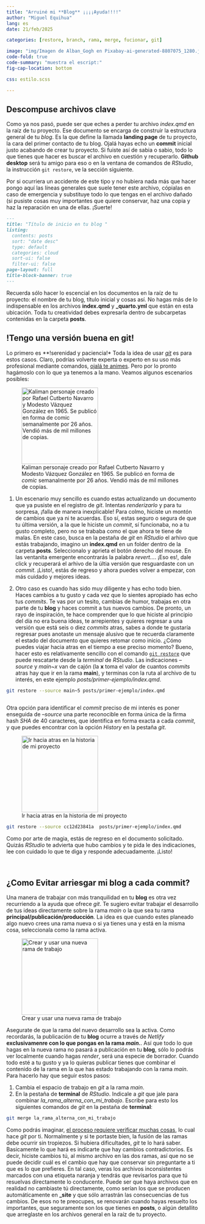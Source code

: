 ```yaml
---
title: "Arruiné mi **Blog** ¡¡¡¡Ayuda!!!!"
author: "Miguel Equihua"
lang: es
date: 21/feb/2025

categories: [restore, branch, rama, merge, fucionar, git]

image: "img/Imagen de Alban_Gogh en Pixabay-ai-generated-8807075_1280.jpg"
code-fold: true
code-summary: "muestra el escript:"
fig-cap-location: bottom

css: estilo.scss

---
```


## Descompuse archivos clave

Como ya nos pasó, puede ser que eches a perder tu archivo _index.qmd_ en la raíz de tu proyecto. Ese documento se encarga de construir la estructura general de tu _blog_. Es la que define la llamada **landing page** de tu proyecto, la cara del primer contacto de tu blog. Ojalá hayas echo un **commit** inicial justo acabando de crear tu proyecto. Si fuiste así de sabia o sabio, todo lo que tienes que hacer es buscar el archivo en cuestión y recuperarlo. **Github desktop** será tu amigo para eso o en la ventana de comandos de _RStudio_, la instrucción `git restore`, ve la sección siguiente.

Por si ocurriera un accidente de este tipo y no hubiera nada más que hacer pongo aquí las líneas generales que suele tener este archivo, cópialas en caso de emergencia y substituye todo lo que tengas en el archivo dañado (si pusiste cosas muy importantes que quiere conservar, haz una copia y haz la reparación en una de ellas. ¡Suerte!


``` md
---
title: "Título de inicio en tu blog "
listing:    
  contents: posts
  sort: "date desc"
  type: default
  categories: cloud
  sort-ui: false
  filter-ui: false
page-layout: full
title-block-banner: true
---
```

Recuerda sólo hacer lo escencial en los documentos en la raíz de tu proyecto: el nombre de tu blog, título inicial y cosas así. No hagas más de lo indispensable en los archivos  **index.qmd** y **\_quarto.yml** que están en esta ubicación. Toda tu creatividad debes expresarla dentro de subcarpetas contenidas en la carpeta **posts**.
      

## !Tengo una versión buena en git!


::: {layout="[1,1.5]"}

Lo primero es **!serenidad y paciencia!* Toda la idea de usar [_git_](https://git-scm.com/book/en/v2) es para estos casos. Claro, podrías volverte experta o experto en su uso más profesional mediante comandos, [ojalá te animes](https://www.epirhandbook.com/es/new_pages/collaboration.es.html). Pero por lo pronto hagámoslo con lo que ya tenemos a la mano. Veamos algunos escenarios posibles:

![Kaliman personaje creado por Rafael Cutberto Navarro y Modesto Vázquez González en 1965. Se publicó en forma de _comic_ semanalmente por 26 años. Vendió más de mil millones de copias.](img/kaliman-serenidad-tr.png){#fig-kaliman width=200 fig-align="right"}

:::

1. Un escenario muy sencillo es cuando estas actualizando un documento que ya pusiste en el registro de _git_. Intentas _renderizarlo_ y para tu sorpresa, ¡falla de manera inexplicable! Para colmo, hiciste un montón de cambios que ya ni te acuerdas. Eso sí, estas seguro o segura de que tu última versión, a la que le hiciste un _commit_, sí funcionaba, no a tu gusto completo, pero no se trababa como el que ahora te tiene de malas. En este caso, busca en la pestaña de _git_ en _RStudio_ el arhivo que estás trabajando, imagino un **index.qmd** en un folder dentro de la carpeta **posts**. Seleccionalo y aprieta el botón derecho del mouse. En las ventanita emergente encontrarás la palabra _revert..._. ¡Eso es!, dale click y recuperará el arhivo de la últia versión que resguardaste con un _commit_. ¡Listo!, estás de regreso y ahora puedes volver a empezar, con más cuidado y mejores ideas.

2. Otro caso es cuando has sido muy diligente y has echo todo bien. Haces cambios a tu gusto y cada vez que lo sientes apropiado has echo tus _commits_. Te vas por un tesito, cambias de humor, trabajas en otra parte de tu **blog** y haces commit a tus nuevos cambios. De pronto, un rayo de inspiración, te hace comprender que lo que hiciste al principio del día no era buena ideas, te arrepientes y quieres regresar a una versión que está seis o diez _commits_ atras, sabes a donde te gustaría regresar pues anotaste un mensaje alusivo que te recuerda claramente el estado del documento que quieres retomar como inicio. ¿Cómo puedes viajar hacia atras en el tiempo a ese preciso momento? Bueno, hacer esto es relativamente sencillo con el comando [`git restore`](https://git-scm.com/docs/git-restore) que puede rescatarte desde la _terminal_ de _RStudio_. Las indicaciones _--source_ y _main~x_ van de cajón (la **x** toma el valor de cuantos _commits_ atras hay que ir en la rama **main**), y terminas con la ruta al archivo de tu interés, en este ejemplo _posts/primer-ejemplo/index.qmd_. 


```.bash
git restore --source main~5 posts/primer-ejemplo/index.qmd
 
```


:::: {layout="[1,1]"}
Otra opción para identificar el _commit_ preciso de mi interés es poner enseguida de _--source_ una parte reconocible en forma única de la firma hash *SHA* de 40 caracteres, que identifica en forma exacta a cada _commit_, y que puedes encontrar con la opción _History_ en la pestaña _git_.

![Ir hacia atras en la historia de mi proyecto](img/restaurar-a-un-commit-dado.png){#fig-rest-com width=200 fig-align="right"}

::::

```.bash
git restore --source cc12d23841a  posts/primer-ejemplo/index.qmd

```


Como por arte de magia, estás de regreso en el documento solicitado. Quizás _RStudio_ te advierta que hubo cambios y te pida le des indicaciones, lee con cuidado lo que te diga y responde adecuadamente. ¡Listo!

\ 

## ¿Como Evitar arriesgar mi **blog** a cada commit?

:::: {layout="[1,1]"}
Una manera de trabajar con más tranquilidad en tu **blog** es otra vez recurriendo a la ayuda que ofrece _git_. Te sugiero evitar trabajar el desarrollo de tus ideas directamente sobre la rama _main_ o la que sea tu rama **principal/publicación/producción**. La idea es que cuando estes planeado algo nuevo crees una rama nueva o si ya tienes una y está en la misma cosa, seleccionala como la rama activa.

![Crear y usar una nueva rama de trabajo](img/git-rama-nueva.png){#fig-rama width=200 fig-align="right"}
::::

Asegurate de que la rama del nuevo desarrollo sea la activa. Como recordarás, la publicación de tu **blog** ocurre a través de _Netlify_ **exclusivamenre con lo que pongas en la rama _main_.**. Así que todo lo que hagas en la nueva rama no pasará a publicación en tu **blog**, sólo lo podrás ver localmente cuando hagas _render_, será una especie de borrador. Cuando todo esté a tu gusto y ya lo quieras publicar tienes que combinar el contenido de la rama en la que has estado trabajando con la rama _main_. Para hacerlo hay que seguir estos pasos:

1. Cambia el espacio de trabajo en _git_ a la rama _main_.
2. En la pestaña de **terminal** de _RStudio_. Indicale a _git_ que jale para combinar *la_rama_alterna_con_mi_trabajo*. Escribe para esto los siguientes comandos de _git_ en la pestaña de **terminal**:

```.bash
git merge la_rama_alterna_con_mi_trabajo

```

Como podrás imaginar, [el proceso requiere verificar muchas cosas](https://git-scm.com/book/en/v2/Git-Branching-Basic-Branching-and-Merging), lo cual hace _git_ por ti. Normalmente y si te portaste bien, la fusión de las ramas debe ocurrir sin tropiezos. Si hubiera dificultades, _git_ te lo hará saber. Basicamente lo que hará es indicarte que hay cambios contradictorios. Es decir, hiciste cambios tú, al mismo archivo en las dos ramas, así que no se puede decidir cuál es el cambio que hay que conservar sin preguntarte a ti que es lo que prefieres. En tal caso, veras los archivos inconsistentes marcados con una etiqueta naranja y tendrás que revisarlos para que tú resuelvas directamente lo conducente. Puede ser que haya archivos que en realidad no cambiaste tú directamente, como serían los que se producen automáticamente en **\_site** y que sólo arrastrán las consecuencias de tus cambios. De esos no te preocupes, se renovarán cuando hayas resuelto los importantes, que seguramente son los que tienes en **posts**, o algún detallito que arreglaste en los archivos general en la raíz de tu proyecto.




